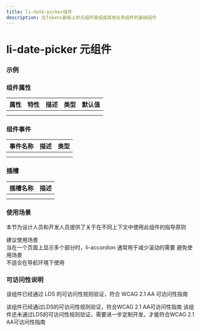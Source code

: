 ```yaml
---
title: li-date-picker组件
description: 在Tokens基础上的元组件是组成其他业务组件的基础组件
---
```


# li-date-picker 元组件

### 示例


### 组件属性

| 属性 | 特性 | 描述 | 类型 | 默认值 |
| ---- | ---- | ---- | ---- | ------ |
|      |      |      |      |        |
|      |      |      |      |        |

### 组件事件

| 事件名称 | 描述 | 类型 |
| -------- | ---- | ---- |
|          |      |      |
|          |      |      |

### 插槽

| 插槽名称 | 描述 |
| -------- | ---- |
|          |      |
|          |      |

### 使用场景

本节为设计人员和开发人员提供了关于在不同上下文中使用此组件的指导原则


<Callout emoji="❤️">
  建议使用场景
  <br />
  当在一个页面上显示多个部分时，li-accordion 通常用于减少滚动的需要
</Callout>

<Callout type="error" emoji="️🚫">
  避免使用场景
  <br />
  不适合在导航环境下使用
</Callout>

### 可访问性说明

该组件已经通过 LDS 的可访问性规则验证，符合 WCAG 2.1 AA 可访问性指南

<Callout type="warning" emoji="✅">
  该组件已经通过LDS的可访问性规则验证，符合WCAG 2.1 AA可访问性指南
</Callout>

<Callout type="warning" emoji="❎">
  该组件还未通过LDS的可访问性规则验证，需要进一步定制开发，才能符合WCAG 2.1
  AA可访问性指南
</Callout>
